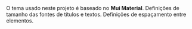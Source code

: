 
<Meta title="Design Tokens" />
 
<Title>Tema</Title>
<Subtitle>O tema usado neste projeto é baseado no <strong>Mui Material</strong>.</Subtitle>

<Title>Colors</Title>
<ColorPalette>
  <ColorItem
    title="palette.primary"
    subtitle="Primary"
    colors={{ 'palette.primary.main': palette['primary.main'], 'palette.primary.light': palette['primary.light'], 'palette.primary.dark': palette['primary.dark'] }}
  />
  <ColorItem
    title="palette.secondary"
    subtitle="Secondary"
    colors={{ 'palette.secondary.main': palette['secondary.main'], 'palette.secondary.light': palette['secondary.light'], 'palette.secondary.dark': palette['secondary.dark'] }}
  />
  <ColorItem
    title="palette.tertiary"
    subtitle="Tertiary"
    colors={{ 'palette.tertiary.main': palette['tertiary.main'], 'palette.tertiary.light': palette['tertiary.light'], 'palette.tertiary.dark': palette['tertiary.dark'] }}
  />
  <ColorItem
    title="palette.success"
    subtitle="Success"
    colors={{ 'palette.success.main': palette['success.main'], 'palette.success.light': palette['success.light'], 'palette.success.dark': palette['success.dark'] }}
  />
  <ColorItem
    title="palette.grey"
    subtitle="Grey"
    colors={{ 'palette.grey.50': palette['grey.50'], 'palette.grey.200': palette['grey.200'], 'palette.grey.400': palette['grey.400'], 'palette.grey.500': palette['grey.500'], 'palette.grey.700': palette['grey.700'], 'palette.grey.900': palette['grey.900'] }}
  />
  <ColorItem
    title="background.gradient"
    subtitle="Background"
    colors={{
      Gradient: 'linear-gradient(to right,'+ palette['primary.main'] +',white)',
    }}
  />
  <ColorItem
    title="background"
    subtitle="Background default"
    colors={{'palette.background': palette['background']}}
  />
</ColorPalette>

<Title>Texts</Title>
<Subtitle>Definições de tamanho das fontes de títulos e textos.</Subtitle>
<ThemeStories.Texts />

<Title>Spacing</Title>
<Subtitle>Definições de espaçamento entre elementos.</Subtitle>
<ThemeStories.Spacing />